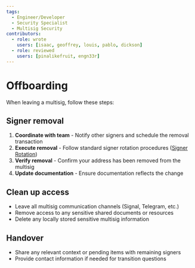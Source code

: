 ```yaml
---
tags:
  - Engineer/Developer
  - Security Specialist
  - Multisig Security
contributors:
  - role: wrote
    users: [isaac, geoffrey, louis, pablo, dickson]
  - role: reviewed
    users: [pinalikefruit, engn33r]
---
```



<TagProvider>
<TagFilter />

# Offboarding

<TagList tags={frontmatter.tags} />
<AttributionList contributors={frontmatter.contributors} />

When leaving a multisig, follow these steps:

## Signer removal

1. **Coordinate with team** - Notify other signers and schedule the removal transaction
2. **Execute removal** - Follow standard signer rotation procedures ([Signer Rotation](/wallet-security/secure-multisig-best-practices#signer-rotation))
3. **Verify removal** - Confirm your address has been removed from the multisig
4. **Update documentation** - Ensure documentation reflects the change

## Clean up access

- Leave all multisig communication channels (Signal, Telegram, etc.)
- Remove access to any sensitive shared documents or resources
- Delete any locally stored sensitive multisig information

## Handover

- Share any relevant context or pending items with remaining signers
- Provide contact information if needed for transition questions


</TagProvider>
<ContributeFooter />